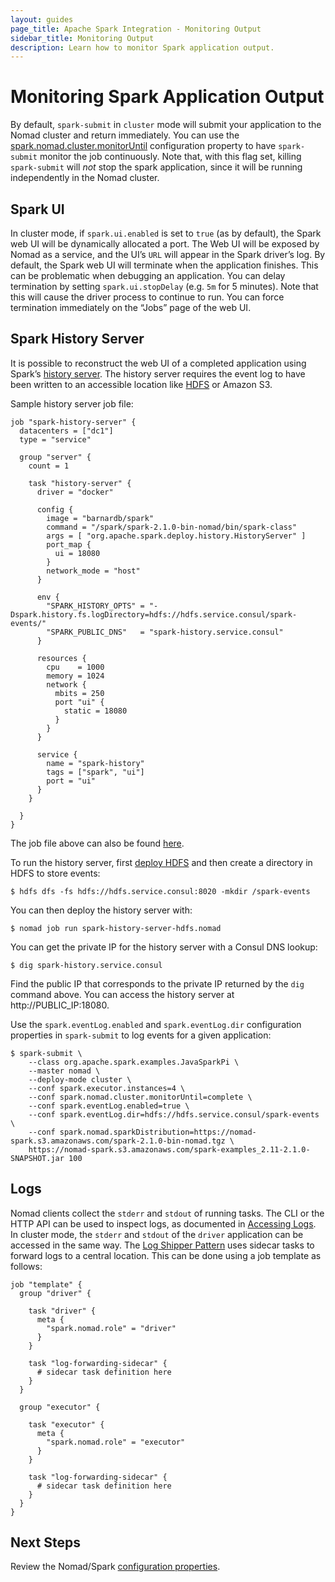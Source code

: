 ```yaml
---
layout: guides
page_title: Apache Spark Integration - Monitoring Output
sidebar_title: Monitoring Output
description: Learn how to monitor Spark application output.
---
```


# Monitoring Spark Application Output

By default, `spark-submit` in `cluster` mode will submit your application
to the Nomad cluster and return immediately. You can use the
[spark.nomad.cluster.monitorUntil](/guides/analytical-workloads/spark/configuration#spark-nomad-cluster-monitoruntil) configuration property to have
`spark-submit` monitor the job continuously. Note that, with this flag set,
killing `spark-submit` will _not_ stop the spark application, since it will be
running independently in the Nomad cluster.

## Spark UI

In cluster mode, if `spark.ui.enabled` is set to `true` (as by default), the
Spark web UI will be dynamically allocated a port. The Web UI will be exposed by
Nomad as a service, and the UI’s `URL` will appear in the Spark driver’s log. By
default, the Spark web UI will terminate when the application finishes. This can
be problematic when debugging an application. You can delay termination by
setting `spark.ui.stopDelay` (e.g. `5m` for 5 minutes). Note that this will
cause the driver process to continue to run. You can force termination
immediately on the “Jobs” page of the web UI.

## Spark History Server

It is possible to reconstruct the web UI of a completed application using
Spark’s [history server](https://spark.apache.org/docs/latest/monitoring.html#viewing-after-the-fact).
The history server requires the event log to have been written to an accessible
location like [HDFS](/guides/analytical-workloads/spark/hdfs) or Amazon S3.

Sample history server job file:

```hcl
job "spark-history-server" {
  datacenters = ["dc1"]
  type = "service"

  group "server" {
    count = 1

    task "history-server" {
      driver = "docker"

      config {
        image = "barnardb/spark"
        command = "/spark/spark-2.1.0-bin-nomad/bin/spark-class"
        args = [ "org.apache.spark.deploy.history.HistoryServer" ]
        port_map {
          ui = 18080
        }
        network_mode = "host"
      }

      env {
        "SPARK_HISTORY_OPTS" = "-Dspark.history.fs.logDirectory=hdfs://hdfs.service.consul/spark-events/"
        "SPARK_PUBLIC_DNS"   = "spark-history.service.consul"
      }

      resources {
        cpu    = 1000
        memory = 1024
        network {
          mbits = 250
          port "ui" {
            static = 18080
          }
        }
      }

      service {
        name = "spark-history"
        tags = ["spark", "ui"]
        port = "ui"
      }
    }

  }
}
```

The job file above can also be found [here](https://github.com/hashicorp/nomad/blob/master/terraform/examples/spark/spark-history-server-hdfs.nomad).

To run the history server, first [deploy HDFS](/guides/analytical-workloads/spark/hdfs) and then
create a directory in HDFS to store events:

```shell
$ hdfs dfs -fs hdfs://hdfs.service.consul:8020 -mkdir /spark-events
```

You can then deploy the history server with:

```shell
$ nomad job run spark-history-server-hdfs.nomad
```

You can get the private IP for the history server with a Consul DNS lookup:

```shell
$ dig spark-history.service.consul
```

Find the public IP that corresponds to the private IP returned by the `dig`
command above. You can access the history server at http://PUBLIC_IP:18080.

Use the `spark.eventLog.enabled` and `spark.eventLog.dir` configuration
properties in `spark-submit` to log events for a given application:

```shell
$ spark-submit \
    --class org.apache.spark.examples.JavaSparkPi \
    --master nomad \
    --deploy-mode cluster \
    --conf spark.executor.instances=4 \
    --conf spark.nomad.cluster.monitorUntil=complete \
    --conf spark.eventLog.enabled=true \
    --conf spark.eventLog.dir=hdfs://hdfs.service.consul/spark-events \
    --conf spark.nomad.sparkDistribution=https://nomad-spark.s3.amazonaws.com/spark-2.1.0-bin-nomad.tgz \
    https://nomad-spark.s3.amazonaws.com/spark-examples_2.11-2.1.0-SNAPSHOT.jar 100
```

## Logs

Nomad clients collect the `stderr` and `stdout` of running tasks. The CLI or the
HTTP API can be used to inspect logs, as documented in
[Accessing Logs](/guides/operating-a-job/accessing-logs).
In cluster mode, the `stderr` and `stdout` of the `driver` application can be
accessed in the same way. The [Log Shipper Pattern](/guides/operating-a-job/accessing-logs#log-shipper-pattern) uses sidecar tasks to forward logs to a central location. This
can be done using a job template as follows:

```hcl
job "template" {
  group "driver" {

    task "driver" {
      meta {
        "spark.nomad.role" = "driver"
      }
    }

    task "log-forwarding-sidecar" {
      # sidecar task definition here
    }
  }

  group "executor" {

    task "executor" {
      meta {
        "spark.nomad.role" = "executor"
      }
    }

    task "log-forwarding-sidecar" {
      # sidecar task definition here
    }
  }
}
```

## Next Steps

Review the Nomad/Spark [configuration properties](/guides/analytical-workloads/spark/configuration).
